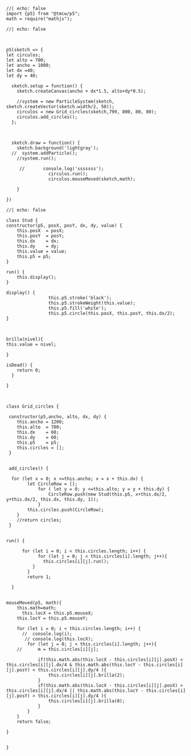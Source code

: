 ```ojs
//| echo: false  
import {p5} from "@tmcw/p5";
math = require("mathjs");
```

```ojs
//| echo: false  
 


p5(sketch => {
let circulos;
let alto = 700;
let ancho = 1000;
let dx =40;
let dy = 40;
  
  sketch.setup = function() {
    sketch.createCanvas(ancho + dx*1.5, alto+dy*0.5);
    
    //system = new ParticleSystem(sketch, sketch.createVector(sketch.width/2, 50));
    circulos = new Grid_circles(sketch,799, 800, 80, 80);
    circulos.add_circles();
  };
  
  
  
  sketch.draw = function() {
    sketch.background('lightgray');
  //  system.addParticle();
    //system.run();
    
	 //       console.log('sssssss');
	    		circulos.run();
	    		circulos.mouseMoved(sketch,math);
	        
	}

})

```

```ojs
//| echo: false  

class Stud {
constructor(p5, posX, posY, dx, dy, value) {
	this.posX  = posX;
	this.posY  = posY;
	this.dx    = dx;
	this.dy    = dy;
	this.value = value;
	this.p5 = p5;
}

run() {
    this.display();
}

display() {
				this.p5.stroke('black');
				this.p5.strokeWeight(this.value);
				this.p5.fill('white');
				this.p5.circle(this.posX, this.posY, this.dx/2);
}



brilla(nivel){
this.value = nivel;

}

isDead() {
    return 0;
  }

}



class Grid_circles {

 constructor(p5,ancho, alto, dx, dy) {
	this.ancho = 1200;
	this.alto  = 700;
	this.dx    = 60;
	this.dy    = 60;
	this.p5    = p5;
	this.circles = [];
 }


 add_circles() {

  for (let x = 0; x <=this.ancho; x = x + this.dx) {
    	let CircleRow = [];
			for ( let y = 0; y <=this.alto; y = y + this.dy) {
				CircleRow.push(new Stud(this.p5, x+this.dx/2, y+this.dx/2, this.dx, this.dy, 1));
			}
		this.circles.push(CircleRow);
	}
	//return circles;
 }

	
run() {

      for (let i = 0; i < this.circles.length; i++) {
    	    for (let j = 0; j < this.circles[i].length; j++){
    	  	  this.circles[i][j].run();
      	  }
    	}
    	return 1;
    
  }
  

mouseMoved(p5, math){
    this.math=math;
	  this.locX = this.p5.mouseX;
    this.locY = this.p5.mouseY;

	for (let i = 0; i < this.circles.length; i++) {
	  //  console.log(i);
	   // console.log(this.locX);
    	for (let j = 0; j < this.circles[i].length; j++){
    //		m = this.circles[i][j];

       		if(this.math.abs(this.locX - this.circles[i][j].posX) < this.circles[i][j].dx/4 & this.math.abs(this.locY - this.circles[i][j].posY) < this.circles[i][j].dy/4 ){
       			this.circles[i][j].brilla(2);
   			}
   			if(this.math.abs(this.locX - this.circles[i][j].posX) > this.circles[i][j].dx/4 || this.math.abs(this.locY - this.circles[i][j].posY) > this.circles[i][j].dy/4 ){
       			this.circles[i][j].brilla(0);
   			}
   		}
	}
	return false;

}
  

}








```
